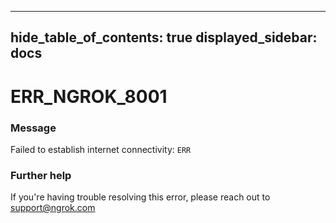 

---
hide_table_of_contents: true
displayed_sidebar: docs
---


# ERR_NGROK_8001

### Message
Failed to establish internet connectivity: `ERR`

<ErrorDetails />



### Further help
If you're having trouble resolving this error, please reach out to [support@ngrok.com](mailto:support@ngrok.com?subject=Help%20with%20ERR_NGROK_8001)

